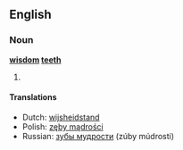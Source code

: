 ==English==

===Noun===
'''[[wisdom]] [[teeth]]'''

# {{plural of|wisdom tooth}}

====Translations====
*Dutch: [[wijsheidstand]] {{m}}
*Polish: [[zęby mądrości]] {{m|p}}
*Russian: [[зубы мудрости]] (zúby múdrosti) {{m|p}}